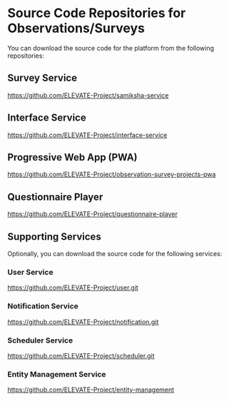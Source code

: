 
# Source Code Repositories for Observations/Surveys 

You can download the source code for the <ProductName /> platform from the following repositories:

## Survey Service

https://github.com/ELEVATE-Project/samiksha-service

## Interface Service

https://github.com/ELEVATE-Project/interface-service

## Progressive Web App (PWA)

https://github.com/ELEVATE-Project/observation-survey-projects-pwa

## Questionnaire Player

https://github.com/ELEVATE-Project/questionnaire-player

## Supporting Services 

Optionally, you can download the source code for the following services:

### User Service

https://github.com/ELEVATE-Project/user.git

### Notification Service

https://github.com/ELEVATE-Project/notification.git

### Scheduler Service

https://github.com/ELEVATE-Project/scheduler.git

### Entity Management Service

https://github.com/ELEVATE-Project/entity-management